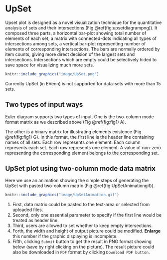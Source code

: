 # UpSet {#UpSet}

Upset plot is designed as a novel visualization technique for the quantitative analysis of sets and their intersections (Fig \@ref(fig:upsetdiagrampng)). It composed three parts, a horizontal bar-plot showing total number of elements of each set, a matrix with connected-dots indicating all types of intersections among sets, a vertical bar-plot representing number of elements of corresponding intersections. The bars are normally ordered by item counts, giving more direct decision of the largest sets and intersections. Intersections which are empty could be selectively hided to save space for visualizing much more sets. 

```r
knitr::include_graphics("image/UpSet.png")
```

Currently UpSet (in EVenn) is not supported for data-sets with more than 15 sets.

## Two types of input ways {#upsettwotypeinput}

Euler diagram supports two types of input. One is the two-column mode format matrix as we described above (Fig \@ref(fig:fig1) A). 

The other is a binary matrix for illustrating elements existence  (Fig \@ref(fig:fig1) G). In this format, the first line is the header line containing names of all sets. Each row represents one element. Each column represents each set. Each row represents one element. A value of non-zero representing the corresponding element belongs to the corresponding set. 




## UpSet plot using two-column mode data matrix {#upsetpasting}

Here we use an animation showing the simple steps of generating the UpSet with pasted two-column matrix (Fig \@ref(fig:UpSetAnimationgif)).

```r
knitr::include_graphics("image/UpSetAnimation.gif")
```

1. First, data matrix could be pasted to the text-area or selected from uploaded files. 
2. Second, only one essential parameter to specify if the first line would be treated as header line. 
3. Third, users are allowed to set whether to keep empty intersections. 
4. Forth, the width and height of output picture could be modified. **Enlarge** this number if the graphic displaying is incomplete.
5. Fifth, clicking `Submit` button to get the result in PNG format showing below (save by right clicking on the picture). The result picture could also be downloaded in `PDF` format by clicking `Download PDF button`.

